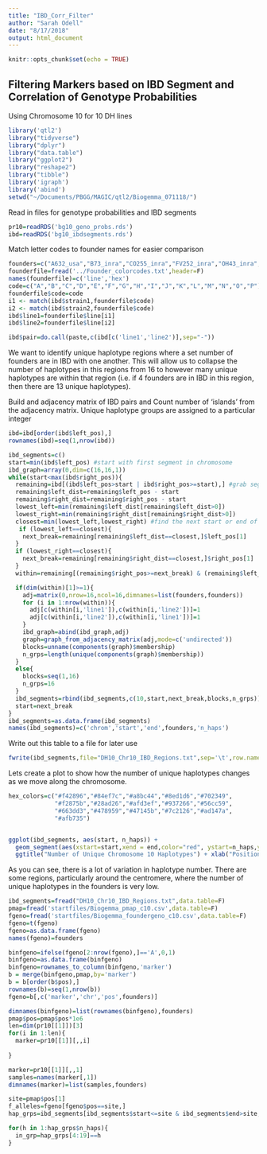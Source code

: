 ```yaml
---
title: "IBD_Corr_Filter"
author: "Sarah Odell"
date: "8/17/2018"
output: html_document
---
```


```r
knitr::opts_chunk$set(echo = TRUE)
```

## Filtering Markers based on IBD Segment and Correlation of Genotype Probabilities
Using Chromosome 10 for 10 DH lines

```r
library('qtl2')
library("tidyverse")
library("dplyr")
library("data.table")
library("ggplot2")
library("reshape2")
library("tibble")
library('igraph')
library('abind')
setwd("~/Documents/PBGG/MAGIC/qtl2/Biogemma_071118/")
```

Read in files for genotype probabilities and IBD segments

``` r
pr10=readRDS('bg10_geno_probs.rds')
ibd=readRDS('bg10_ibdsegments.rds')
```

Match letter codes to founder names for easier comparison
``` r
founders=c("A632_usa","B73_inra","CO255_inra","FV252_inra","OH43_inra","A654_inra","FV2_inra","C103_inra","EP1_inra","D105_inra","W117_inra","B96","DK63","F492","ND245","VA85")
founderfile=fread('../Founder_colorcodes.txt',header=F)
names(founderfile)=c('line','hex')
code=c("A","B","C","D","E","F","G","H","I","J","K","L","M","N","O","P")
founderfile$code=code
i1 <- match(ibd$strain1,founderfile$code)
i2 <- match(ibd$strain2,founderfile$code)
ibd$line1=founderfile$line[i1]
ibd$line2=founderfile$line[i2]

ibd$pair=do.call(paste,c(ibd[c('line1','line2')],sep="-"))
```


We want to identify unique haplotype regions where a set number of founders are in IBD with one another. This will allow us to collapse the number of haplotypes in this regions from 16 to however many unique haplotypes are within that region (i.e. if 4 founders are in IBD in this region, then there are 13 unique haplotypes).

Build and adjacency matrix of IBD pairs and
Count number of 'islands' from the adjacency matrix.
Unique haplotype groups are assigned to a particular integer

```r
ibd=ibd[order(ibd$left_pos),]
rownames(ibd)=seq(1,nrow(ibd))

ibd_segments=c()
start=min(ibd$left_pos) #start with first segment in chromosome
ibd_graph=array(0,dim=c(16,16,1))
while(start<max(ibd$right_pos)){
  remaining=ibd[(ibd$left_pos>start | ibd$right_pos>=start),] #grab segments that are to the right of the start
  remaining$left_dist=remaining$left_pos - start 
  remaining$right_dist=remaining$right_pos - start
  lowest_left=min(remaining$left_dist[remaining$left_dist>0])
  lowest_right=min(remaining$right_dist[remaining$right_dist>0])
  closest=min(lowest_left,lowest_right) #find the next start or end of segment that is closest to current start
   if (lowest_left==closest){
    next_break=remaining[remaining$left_dist==closest,]$left_pos[1]
  }
  if (lowest_right==closest){
    next_break=remaining[remaining$right_dist==closest,]$right_pos[1]
  }
  within=remaining[(remaining$right_pos>=next_break) & (remaining$left_pos<=start),] #identify ibd segments that are between start and next_break

  if(dim(within)[1]>=1){
    adj=matrix(0,nrow=16,ncol=16,dimnames=list(founders,founders))
    for (i in 1:nrow(within)){
      adj[c(within[i,'line1']),c(within[i,'line2'])]=1
      adj[c(within[i,'line2']),c(within[i,'line1'])]=1
    }
    ibd_graph=abind(ibd_graph,adj)
    graph=graph_from_adjacency_matrix(adj,mode=c('undirected'))
    blocks=unname(components(graph)$membership)
    n_grps=length(unique(components(graph)$membership))
  }
  else{
    blocks=seq(1,16)
    n_grps=16
  }
  ibd_segments=rbind(ibd_segments,c(10,start,next_break,blocks,n_grps))
  start=next_break
}
ibd_segments=as.data.frame(ibd_segments)
names(ibd_segments)=c('chrom','start','end',founders,'n_haps')
```

Write out this table to a file for later use

``` r
fwrite(ibd_segments,file="DH10_Chr10_IBD_Regions.txt",sep='\t',row.names = F,quote=F)
```

Lets create a plot to show how the number of unique haplotypes 
changes as we move along the chromosome.
```r
hex_colors=c("#f42896","#84ef7c","#a8bc44","#8ed1d6","#702349",
             "#f2875b","#28ad26","#afd3ef","#937266","#56cc59",
             "#663dd3","#478959","#47145b","#7c2126","#ad147a",
             "#afb735")


ggplot(ibd_segments, aes(start, n_haps)) +
  geom_segment(aes(xstart=start,xend = end,color="red", ystart=n_haps,yend=n_haps),lineend="butt",size=10) +
  ggtitle("Number of Unique Chromosome 10 Haplotypes") + xlab("Position (Mb)") + ylab("Haplotype Number")+guides(color=F)
```


As you can see, there is a lot of variation in haplotype number. There are some regions, particularly around the centromere, where the number of unique haplotypes in the founders is very low.

``` r
ibd_segments=fread("DH10_Chr10_IBD_Regions.txt",data.table=F)
pmap=fread('startfiles/Biogemma_pmap_c10.csv',data.table=F)
fgeno=fread('startfiles/Biogemma_foundergeno_c10.csv',data.table=F)
fgeno=t(fgeno)
fgeno=as.data.frame(fgeno)
names(fgeno)=founders

binfgeno=ifelse(fgeno[2:nrow(fgeno),]=='A',0,1)
binfgeno=as.data.frame(binfgeno)
binfgeno=rownames_to_column(binfgeno,'marker')
b = merge(binfgeno,pmap,by='marker')
b = b[order(b$pos),]
rownames(b)=seq(1,nrow(b))
fgeno=b[,c('marker','chr','pos',founders)]

dimnames(binfgeno)=list(rownames(binfgeno),founders)
pmap$pos=pmap$pos*1e6
len=dim(pr10[[1]])[3]
for(i in 1:len){
  marker=pr10[[1]][,,i]
  
}

marker=pr10[[1]][,,1]
samples=names(marker[,1])
dimnames(marker)=list(samples,founders)

site=pmap$pos[1]
f_alleles=fgeno[fgeno$pos==site,]
hap_grps=ibd_segments[ibd_segments$start<=site & ibd_segments$end>site,]

for(h in 1:hap_grps$n_haps){
  in_grp=hap_grps[4:19]==h
}





```

